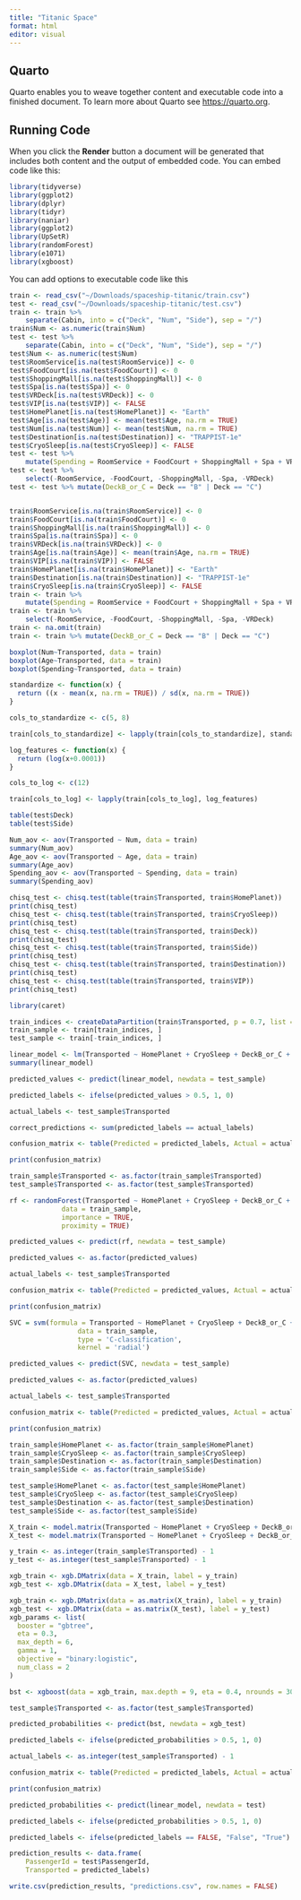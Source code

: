 ```yaml
---
title: "Titanic Space"
format: html
editor: visual
---
```


## Quarto

Quarto enables you to weave together content and executable code into a finished document. To learn more about Quarto see <https://quarto.org>.

## Running Code

When you click the **Render** button a document will be generated that includes both content and the output of embedded code. You can embed code like this:

```r
library(tidyverse)
library(ggplot2)
library(dplyr)
library(tidyr)
library(naniar)
library(ggplot2)
library(UpSetR)
library(randomForest)
library(e1071) 
library(xgboost)
```

You can add options to executable code like this

```r
train <- read_csv("~/Downloads/spaceship-titanic/train.csv")
test <- read_csv("~/Downloads/spaceship-titanic/test.csv")
train <- train %>%
    separate(Cabin, into = c("Deck", "Num", "Side"), sep = "/")
train$Num <- as.numeric(train$Num)
test <- test %>%
    separate(Cabin, into = c("Deck", "Num", "Side"), sep = "/")
test$Num <- as.numeric(test$Num)
test$RoomService[is.na(test$RoomService)] <- 0
test$FoodCourt[is.na(test$FoodCourt)] <- 0
test$ShoppingMall[is.na(test$ShoppingMall)] <- 0
test$Spa[is.na(test$Spa)] <- 0
test$VRDeck[is.na(test$VRDeck)] <- 0
test$VIP[is.na(test$VIP)] <- FALSE
test$HomePlanet[is.na(test$HomePlanet)] <- "Earth"
test$Age[is.na(test$Age)] <- mean(test$Age, na.rm = TRUE)
test$Num[is.na(test$Num)] <- mean(test$Num, na.rm = TRUE)
test$Destination[is.na(test$Destination)] <- "TRAPPIST-1e"
test$CryoSleep[is.na(test$CryoSleep)] <- FALSE
test <- test %>%
    mutate(Spending = RoomService + FoodCourt + ShoppingMall + Spa + VRDeck)
test <- test %>%
    select(-RoomService, -FoodCourt, -ShoppingMall, -Spa, -VRDeck)
test <- test %>% mutate(DeckB_or_C = Deck == "B" | Deck == "C")


train$RoomService[is.na(train$RoomService)] <- 0
train$FoodCourt[is.na(train$FoodCourt)] <- 0
train$ShoppingMall[is.na(train$ShoppingMall)] <- 0
train$Spa[is.na(train$Spa)] <- 0
train$VRDeck[is.na(train$VRDeck)] <- 0
train$Age[is.na(train$Age)] <- mean(train$Age, na.rm = TRUE)
train$VIP[is.na(train$VIP)] <- FALSE
train$HomePlanet[is.na(train$HomePlanet)] <- "Earth"
train$Destination[is.na(train$Destination)] <- "TRAPPIST-1e"
train$CryoSleep[is.na(train$CryoSleep)] <- FALSE
train <- train %>%
    mutate(Spending = RoomService + FoodCourt + ShoppingMall + Spa + VRDeck)
train <- train %>%
    select(-RoomService, -FoodCourt, -ShoppingMall, -Spa, -VRDeck)
train <- na.omit(train)
train <- train %>% mutate(DeckB_or_C = Deck == "B" | Deck == "C")
```


```r
boxplot(Num~Transported, data = train)
boxplot(Age~Transported, data = train)
boxplot(Spending~Transported, data = train)
```

```r
standardize <- function(x) {
  return ((x - mean(x, na.rm = TRUE)) / sd(x, na.rm = TRUE))
}

cols_to_standardize <- c(5, 8)

train[cols_to_standardize] <- lapply(train[cols_to_standardize], standardize)
```

```r
log_features <- function(x) {
  return (log(x+0.0001))
}

cols_to_log <- c(12)

train[cols_to_log] <- lapply(train[cols_to_log], log_features)
```

```r
table(test$Deck)
table(test$Side)
```

```r
Num_aov <- aov(Transported ~ Num, data = train)
summary(Num_aov)
Age_aov <- aov(Transported ~ Age, data = train)
summary(Age_aov)
Spending_aov <- aov(Transported ~ Spending, data = train)
summary(Spending_aov)
```

```r
chisq_test <- chisq.test(table(train$Transported, train$HomePlanet))
print(chisq_test)
chisq_test <- chisq.test(table(train$Transported, train$CryoSleep))
print(chisq_test)
chisq_test <- chisq.test(table(train$Transported, train$Deck))
print(chisq_test)
chisq_test <- chisq.test(table(train$Transported, train$Side))
print(chisq_test)
chisq_test <- chisq.test(table(train$Transported, train$Destination))
print(chisq_test)
chisq_test <- chisq.test(table(train$Transported, train$VIP))
print(chisq_test)
```

```r
library(caret)

train_indices <- createDataPartition(train$Transported, p = 0.7, list = FALSE)
train_sample <- train[train_indices, ]
test_sample <- train[-train_indices, ]
```

```r
linear_model <- lm(Transported ~ HomePlanet + CryoSleep + DeckB_or_C + Num + Side + Destination + Age + Spending, data = train_sample)
summary(linear_model)
```

```r
predicted_values <- predict(linear_model, newdata = test_sample)

predicted_labels <- ifelse(predicted_values > 0.5, 1, 0)

actual_labels <- test_sample$Transported

correct_predictions <- sum(predicted_labels == actual_labels)

confusion_matrix <- table(Predicted = predicted_labels, Actual = actual_labels)

print(confusion_matrix)
```

```r
train_sample$Transported <- as.factor(train_sample$Transported)
test_sample$Transported <- as.factor(test_sample$Transported)

rf <- randomForest(Transported ~ HomePlanet + CryoSleep + DeckB_or_C + Num + Side + Destination + Age + Spending, 
             data = train_sample,
             importance = TRUE,
             proximity = TRUE)
```

```r
predicted_values <- predict(rf, newdata = test_sample)

predicted_values <- as.factor(predicted_values)

actual_labels <- test_sample$Transported

confusion_matrix <- table(Predicted = predicted_values, Actual = actual_labels)

print(confusion_matrix)
```

```r
SVC = svm(formula = Transported ~ HomePlanet + CryoSleep + DeckB_or_C + Num + Side + Destination + Age + Spending,
                 data = train_sample,
                 type = 'C-classification',
                 kernel = 'radial')
```

```r
predicted_values <- predict(SVC, newdata = test_sample)

predicted_values <- as.factor(predicted_values)

actual_labels <- test_sample$Transported

confusion_matrix <- table(Predicted = predicted_values, Actual = actual_labels)

print(confusion_matrix)
```

```r
train_sample$HomePlanet <- as.factor(train_sample$HomePlanet)
train_sample$CryoSleep <- as.factor(train_sample$CryoSleep)
train_sample$Destination <- as.factor(train_sample$Destination)
train_sample$Side <- as.factor(train_sample$Side)

test_sample$HomePlanet <- as.factor(test_sample$HomePlanet)
test_sample$CryoSleep <- as.factor(test_sample$CryoSleep)
test_sample$Destination <- as.factor(test_sample$Destination)
test_sample$Side <- as.factor(test_sample$Side)

X_train <- model.matrix(Transported ~ HomePlanet + CryoSleep + DeckB_or_C + Num + Side + Destination + Age + Spending - 1, data = train_sample)
X_test <- model.matrix(Transported ~ HomePlanet + CryoSleep + DeckB_or_C + Num + Side + Destination + Age + Spending - 1, data = test_sample)

y_train <- as.integer(train_sample$Transported) - 1
y_test <- as.integer(test_sample$Transported) - 1

xgb_train <- xgb.DMatrix(data = X_train, label = y_train)
xgb_test <- xgb.DMatrix(data = X_test, label = y_test)
```

```r
xgb_train <- xgb.DMatrix(data = as.matrix(X_train), label = y_train)
xgb_test <- xgb.DMatrix(data = as.matrix(X_test), label = y_test)
xgb_params <- list(
  booster = "gbtree",
  eta = 0.3,
  max_depth = 6,
  gamma = 1,
  objective = "binary:logistic",
  num_class = 2
)
```

```r
bst <- xgboost(data = xgb_train, max.depth = 9, eta = 0.4, nrounds = 300, objective = "binary:logistic")
```

```r
test_sample$Transported <- as.factor(test_sample$Transported)

predicted_probabilities <- predict(bst, newdata = xgb_test)

predicted_labels <- ifelse(predicted_probabilities > 0.5, 1, 0)

actual_labels <- as.integer(test_sample$Transported) - 1

confusion_matrix <- table(Predicted = predicted_labels, Actual = actual_labels)

print(confusion_matrix)
```

```r
predicted_probabilities <- predict(linear_model, newdata = test)

predicted_labels <- ifelse(predicted_probabilities > 0.5, 1, 0)

predicted_labels <- ifelse(predicted_labels == FALSE, "False", "True")

prediction_results <- data.frame(
    PassengerId = test$PassengerId,
    Transported = predicted_labels)

write.csv(prediction_results, "predictions.csv", row.names = FALSE)
```

